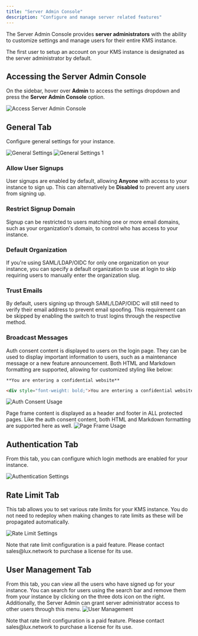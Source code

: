 ```yaml
---
title: "Server Admin Console"
description: "Configure and manage server related features"
---
```


The Server Admin Console provides **server administrators** with the ability to
customize settings and manage users for their entire KMS instance.

<Note>
  The first user to setup an account on your KMS instance is designated as
  the server administrator by default.
</Note>

## Accessing the Server Admin Console

On the sidebar, hover over **Admin** to access the settings dropdown and press the **Server Admin Console** option.

![Access Server Admin Console](/images/platform/admin-panels/access-server-admin-panel.png)

## General Tab

Configure general settings for your instance.

![General Settings](/images/platform/admin-panels/admin-panel-general.png)
![General Settings 1](/images/platform/admin-panels/admin-panel-general-1.png)

### Allow User Signups

User signups are enabled by default, allowing **Anyone** with access to your instance to sign up. This can alternatively be **Disabled** to prevent any users from signing up.

### Restrict Signup Domain

Signup can be restricted to users matching one or more email domains, such as your organization's domain, to control who has access to your instance.

### Default Organization

If you're using SAML/LDAP/OIDC for only one organization on your instance, you can specify a default organization to use at login to skip requiring users to manually enter the organization slug.

### Trust Emails

By default, users signing up through SAML/LDAP/OIDC will still need to verify their email address to prevent email spoofing. This requirement can be skipped by enabling the switch to trust logins through the respective method.

### Broadcast Messages

Auth consent content is displayed to users on the login page. They can be used to display important information to users, such as a maintenance message or a new feature announcement. Both HTML and Markdown formatting are supported, allowing for customized styling like below:

```
**You are entering a confidential website**
```

```html
<div style="font-weight: bold;">You are entering a confidential website</div>
```

![Auth Consent Usage](/images/platform/admin-panels/auth-consent-usage.png)

Page frame content is displayed as a header and footer in ALL protected pages. Like the auth consent content, both HTML and Markdown formatting are supported here as well.
![Page Frame Usage](/images/platform/admin-panels/page-frame-usage.png)

## Authentication Tab

From this tab, you can configure which login methods are enabled for your instance.

![Authentication Settings](/images/platform/admin-panels/admin-panel-auths.png)

## Rate Limit Tab

This tab allows you to set various rate limits for your KMS instance. You do not need to redeploy when making changes to rate limits as these will be propagated automatically.

![Rate Limit Settings](/images/platform/admin-panels/admin-panel-rate-limits.png)

<Note>
  Note that rate limit configuration is a paid feature. Please contact
  sales@lux.network to purchase a license for its use.
</Note>

## User Management Tab

From this tab, you can view all the users who have signed up for your instance. You can search for users using the search bar and remove them from your instance by clicking on the three dots icon on the right. Additionally, the Server Admin can grant server administrator access to other users through this menu.
![User Management](/images/platform/admin-panels/admin-panel-users.png)

<Note>
  Note that rate limit configuration is a paid feature. Please contact
  sales@lux.network to purchase a license for its use.
</Note>
